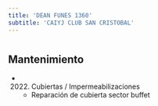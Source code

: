 ```yaml
---
title: 'DEAN FUNES 1360'
subtitle: 'CAIYJ CLUB SAN CRISTOBAL'
---
```


#


## Mantenimiento

*  (2022) Cubiertas / Impermeabilizaciones 
    + Reparación de cubierta sector buffet



